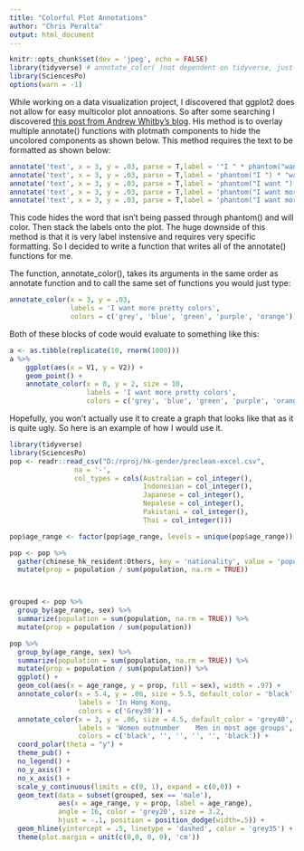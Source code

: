 ```yaml
---
title: "Colorful Plot Annotations"
author: "Chris Peralta"
output: html_document
---
```



```r
knitr::opts_chunk$set(dev = 'jpeg', echo = FALSE)
library(tidyverse) # annotate_color( )not dependent on tidyverse, just ggplot and purrr
library(SciencesPo)
options(warn = -1)
```

While working on a data visualization project, I discovered that ggplot2 does not allow for easy multicolor plot annoations. So after some searching I discovered [this post from Andrew Whitby's blog](https://andrewwhitby.com/2017/09/18/multi-color-text-ggplot2/comment-page-1/#comment-7400). His method is to overlay multiple annotate() functions with plotmath components to hide the uncolored components as shown below. This method requires the text to be formatted as shown below:

```r
annotate('text', x = 3, y = .03, parse = T,label = '"I " * phantom("want more pretty colors")', color = 'grey') + 
annotate('text', x = 3, y = .03, parse = T,label = 'phantom("I ") * "want" * phantom("more pretty colors")', color = 'blue') +
annotate('text', x = 3, y = .03, parse = T,label = 'phantom("I want ") * "more" * phantom("pretty colors")', color = 'green') +
annotate('text', x = 3, y = .03, parse = T,label = 'phantom("I want more ") * "pretty" * phantom("colors")', color = 'purple') +
annotate('text', x = 3, y = .03, parse = T,label = 'phantom("I want more pretty ") * "colors"', color = 'orange') 
```

This code hides the word that isn't being passed through phantom() and will color. Then stack the labels onto the plot. The huge downside of this method is that it is very label instensive and requires very specific formatting. So I decided to write a function that writes all of the annotate() functions for me. 


The function, annotate_color(), takes its arguments in the same order as annotate function and to call the same set of functions you would just type:

```r
annotate_color(x = 3, y = .03, 
               labels = 'I want more pretty colors',
               colors = c('grey', 'blue', 'green', 'purple', 'orange'))
```


Both of these blocks of code would evaluate to something like this:
```r
a <- as.tibble(replicate(10, rnorm(1000)))
a %>% 
    ggplot(aes(x = V1, y = V2)) + 
    geom_point() + 
    annotate_color(x = 0, y = 2, size = 10, 
                   labels = 'I want more pretty colors',
                   colors = c('grey', 'blue', 'green', 'purple', 'orange'))
```


Hopefully, you won't actually use it to create a graph that looks like that as it is quite ugly. So here is an example of how I would use it. 

```r
library(tidyverse)
library(SciencesPo)
pop <- readr::read_csv("D:/rproj/hk-gender/preclean-excel.csv", 
                na = '-',
                col_types = cols(Australian = col_integer(), 
                                 Indonesian = col_integer(), 
                                 Japanese = col_integer(), 
                                 Nepalese = col_integer(), 
                                 Pakistani = col_integer(), 
                                 Thai = col_integer()))

pop$age_range <- factor(pop$age_range, levels = unique(pop$age_range))

pop <- pop %>% 
  gather(chinese_hk_resident:Others, key = 'nationality', value = 'population') %>% 
  mutate(prop = population / sum(population, na.rm = TRUE))



grouped <- pop %>%  
  group_by(age_range, sex) %>% 
  summarize(population = sum(population, na.rm = TRUE)) %>% 
  mutate(prop = population / sum(population))

pop %>%  
  group_by(age_range, sex) %>% 
  summarize(population = sum(population, na.rm = TRUE)) %>% 
  mutate(prop = population / sum(population)) %>% 
  ggplot() + 
  geom_col(aes(x = age_range, y = prop, fill = sex), width = .97) +
  annotate_color(x = 5.4, y = .06, size = 5.5, default_color = 'black',
                 labels = 'In Hong Kong,                                      ', 
                 colors = c('Grey30')) + 
  annotate_color(x = 3, y = .06, size = 4.5, default_color = 'grey40',
                 labels = 'Women outnumber    Men in most age groups', 
                 colors = c('black', '', '', '', '', 'black')) +
  coord_polar(theta = "y") + 
  theme_pub() +
  no_legend() + 
  no_y_axis() +
  no_x_axis() + 
  scale_y_continuous(limits = c(0, 1), expand = c(0,0)) + 
  geom_text(data = subset(grouped, sex == 'male'), 
            aes(x = age_range, y = prop, label = age_range), 
            angle = 16, color = 'grey20', size = 3.2,
            hjust = -.1, position = position_dodge(width=.5)) +
  geom_hline(yintercept = .5, linetype = 'dashed', color = 'grey35') +
  theme(plot.margin = unit(c(0,0, 0, 0), 'cm'))
```

